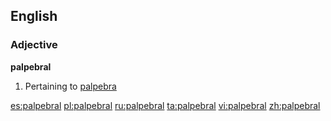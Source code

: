 ==English==

===Adjective===
'''palpebral'''

# Pertaining to [[palpebra]]

[[es:palpebral]]
[[pl:palpebral]]
[[ru:palpebral]]
[[ta:palpebral]]
[[vi:palpebral]]
[[zh:palpebral]]